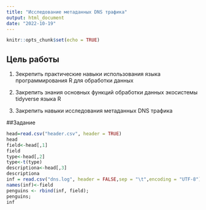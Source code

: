 ```yaml
---
title: "Исследование метаданных DNS трафика"
output: html_document
date: "2022-10-19"
---
```


```r
knitr::opts_chunk$set(echo = TRUE)
```

## Цель работы
1. Зекрепить практические навыки использования языка программирования R для обработки данных

2. Закрепить знания основных функций обработки данных экосистемы tidyverse языка R

3. Закрепить навыки исследования метаданных DNS трафика

##Задание
```r
head=read.csv("header.csv", header = TRUE)
head
field<-head[,1]
field
type<-head[,2]
type<-t(type)
descriptiona<-head[,3]
descriptiona
inf = read.csv("dns.log", header = FALSE,sep = "\t",encoding = "UTF-8")
names(inf)<-field
penguins <- rbind(inf, field);
penguins;
inf
```

